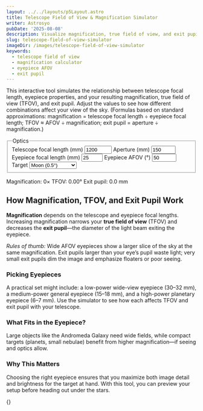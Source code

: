 ```yaml
---
layout: ../../layouts/p5Layout.astro
title: Telescope Field of View & Magnification Simulator
writer: Astrosyo
pubDate: '2025-08-08'
description: Visualize magnification, true field of view, and exit pupil for any telescope and eyepiece combo.
slug: telescope-field-of-view-simulator
imageDir: /images/telescope-field-of-view-simulator
keywords:
  - telescope field of view
  - magnification calculator
  - eyepiece AFOV
  - exit pupil
---
```


<div class="p5-container centered_flex">
  <p class="Tool-Explanation">This interactive tool simulates the relationship between telescope focal length, eyepiece properties, and your resulting magnification, true field of view (TFOV), and exit pupil. Adjust the values to see how different combinations affect your view of the sky. (Formulas based on standard approximations: magnification = telescope focal length ÷ eyepiece focal length; TFOV ≈ AFOV ÷ magnification; exit pupil = aperture ÷ magnification.)</p>

  <div class="upper-div">
    <form class="sim-controls" onsubmit="return false" aria-label="Simulation controls">
      <fieldset class="controls-group">
        <legend>Optics</legend>
        <label>
          Telescope focal length (mm)
          <input id="in-telF" type="number" min="200" max="3000" step="10" value="1200" />
        </label>
        <label>
          Aperture (mm)
          <input id="in-apMM" type="number" min="40" max="400" step="5" value="150" />
        </label>
        <label>
          Eyepiece focal length (mm)
          <input id="in-epF" type="number" min="3" max="60" step="1" value="25" />
        </label>
        <label>
          Eyepiece AFOV (°)
          <input id="in-afov" type="number" min="30" max="120" step="1" value="50" />
        </label>
        <label>
          Target
          <select id="in-target">
            <option>Moon (0.5°)</option>
            <option>Orion Nebula ~1°</option>
            <option>Pleiades ~2°</option>
            <option>Andromeda ~3°</option>
            <option>Jupiter ~0.008°</option>
          </select>
        </label>
      </fieldset>
    </form>
  </div>
  <figcaption class="sim-caption">
    <span>Magnification: <output id="out-mag">0</output>×</span>
    <span>TFOV: <output id="out-tfov">0.00°</output></span>
    <span>Exit pupil: <output id="out-exitpupil">0.0 mm</output></span>
  </figcaption>
  <div id="sketch-container" class="sim-canvas" aria-label="2D field-of-view canvas"></div>

</div>

<div class="p5-article">
  <h2>How Magnification, TFOV, and Exit Pupil Work</h2>
  <p>
    <strong>Magnification</strong> depends on the telescope and eyepiece focal lengths. Increasing magnification narrows your <strong>true field of view</strong> (TFOV) and decreases the <strong>exit pupil</strong>—the diameter of the light beam exiting the eyepiece.
  </p>
  <p>
    <em>Rules of thumb:</em> Wide AFOV eyepieces show a larger slice of the sky at the same magnification. Exit pupils larger than your eye’s pupil waste light; very small exit pupils dim the image and emphasize floaters or poor seeing.
  </p>

  <h3>Picking Eyepieces</h3>
  <p>
    A practical set might include: a low-power wide-view eyepiece (30–32 mm), a medium-power general eyepiece (15–18 mm), and a high-power planetary eyepiece (6–7 mm). Use the simulator to see how each affects TFOV and exit pupil with your telescope.
  </p>

  <h3>What Fits in the Eyepiece?</h3>
  <p>
    Large objects like the Andromeda Galaxy need wide fields, while compact targets (planets, small nebulae) benefit from higher magnification—if seeing and optics allow.
  </p>

  <h3>Why This Matters</h3>
  <p>
    Choosing the right eyepiece ensures that you maximize both image detail and brightness for the target at hand. With this tool, you can preview your setup before heading out under the stars.
  </p>

</div>

{<style>{`
  .upper-div {
    display: flex;
    justify-content: center;
    margin: 1rem 0;
  }

  .sim-controls {
    background: #fff;
    padding: 1rem 1.5rem;
    border-radius: 14px;
    display: flex;
    flex-wrap: wrap;
    gap: 1.2rem;
    align-items: flex-end;
    box-shadow: 0 4px 14px rgba(0,0,0,0.08);
    border: 1px solid #e5e7eb;
    max-width: 900px;
  }

  .controls-group {
    display: flex;
    flex-direction: row;
    flex-wrap: wrap;
    gap: 1.2rem;
    border: none;
    padding: 0;
    margin: 0;
  }

  .controls-group legend {
    width: 100%;
    font-size: 1rem;
    font-weight: 600;
    color: #111;
    margin-bottom: 0.25rem;
    letter-spacing: 0.3px;
  }

  .controls-group label {
    display: flex;
    flex-direction: column;
    font-size: 0.85rem;
    font-weight: 500;
    gap: 0.35rem;
    color: #374151; /* Tailwind's gray-700 */
    min-width: 140px;
  }

  .controls-group input,
  .controls-group select {
    background: #f9fafb;
    border: 1px solid #d1d5db;
    border-radius: 8px;
    padding: 0.45rem 0.6rem;
    font-size: 0.85rem;
    color: #111;
    outline: none;
    transition: border-color 0.2s ease, box-shadow 0.2s ease, background 0.2s ease;
  }

  .controls-group input:focus,
  .controls-group select:focus {
    border-color: #3b82f6; /* blue-500 */
    box-shadow: 0 0 0 3px rgba(59,130,246,0.2);
    background: #fff;
  }

  .controls-group select {
    cursor: pointer;
  }

  .controls-group input:hover,
  .controls-group select:hover {
    border-color: #9ca3af; /* gray-400 */
  }
`}</style>}

<script is:inline src="/p5/p5.min.js"></script>
<script is:inline src="/p5/fov-sim.js"></script>